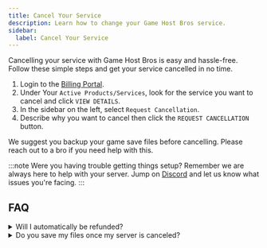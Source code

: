 ```yaml
---
title: Cancel Your Service
description: Learn how to change your Game Host Bros service.
sidebar:
  label: Cancel Your Service
---
```


Cancelling your service with Game Host Bros is easy and hassle-free. Follow these simple steps and get your service cancelled in no time.
<Steps>
1. Login to the [Billing Portal](https://portal.gamehostbros.com/).
2. Under Your `Active Products/Services`, look for the service you want to cancel and click `VIEW DETAILS`.
3. In the sidebar on the left, select `Request Cancellation`.
4. Describe why you want to cancel then click the `REQUEST CANCELLATION` button.
</Steps>

We suggest you backup your game save files before cancelling. Please reach out to a bro if you need help with this.

:::note
Were you having trouble getting things setup? Remember we are always here to help with your server. Jump on [Discord](https://discord.gg/FN4XgbAwzr) and let us know what issues you're facing.
:::

## FAQ

<details>
<summary>Will I automatically be refunded?</summary>

No. If you would like to avail our [refund policy](https://www.gamehostbros.com/refund-policy/), you must submit your cancellation above and then open a support ticket from our [Billing Portal](https://portal.gamehostbros.com/) requesting a refund.

</details>
<details>
<summary>Do you save my files once my server is canceled?</summary>

No. Once your server is canceled with us all of your files are deleted once the cancellation is processed. If you want to save your files you must [back up and download them](/getting-started/backups/) prior to placing your cancellation request.
</details>

